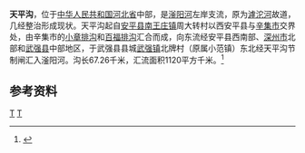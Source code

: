'''天平沟'''，位于[[中华人民共和国|中华人民共和国]][[河北省|河北省]]中部，是[[滏阳河|滏阳河]]左岸支流，原为[[滹沱河|滹沱河]]故道，几经整治形成现状。天平沟起自[[安平县|安平县]][[南王庄镇|南王庄镇]]周大转村以西安平县与[[辛集市|辛集市]]交界处，由辛集市的[[小章排沟|小章排沟]]和[[百福排沟|百福排沟]]汇合而成，向东流经安平县西南部、[[深州市|深州市]]北部和[[武强县|武强县]]中部地区，于武强县县城[[武强镇|武强镇]]北牌村（原属小范镇）东北经天平沟节制闸汇入滏阳河。沟长67.26千米，汇流面积1120平方千米。<ref name="中国河湖大典">{{cite book zh |author=《[[中国河湖大典|中国河湖大典]]》编纂委员会 |title=《中国河湖大典·海河卷》 |format=M |edition=1 |location=北京 |publisher=中国水利水电出版社 |date=2013年1月 |pages=159页 |id= ISBN 978-7-5170-0563-6}}</ref>
==参考资料==
{{reflist}}
[[Category:海河水系|T]]
[[Category:河北河流|T]]